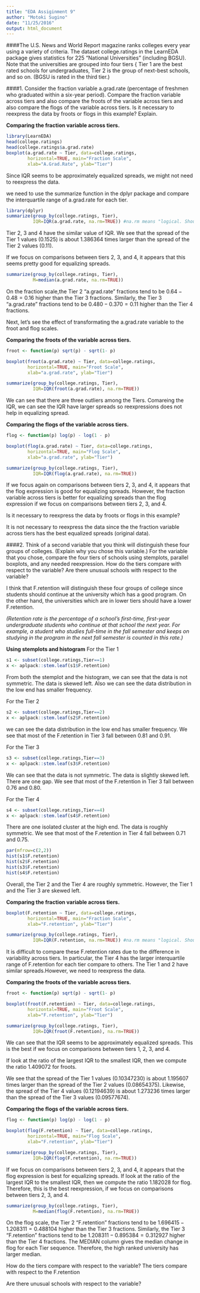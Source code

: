 ```yaml
---
title: "EDA Assiginment 9"
author: "Motoki Sugino"
date: "11/25/2016"
output: html_document
---
```

####The U.S. News and World Report magazine ranks colleges every year using a variety of criteria. The dataset college.ratings in the LearnEDA package gives statistics for 225 "National Universities" (including BGSU). Note that the universities are grouped into four tiers { Tier 1 are the best rated schools for undergraduates, Tier 2 is the group of next-best schools, and so on. (BGSU is rated in the third tier.)



####1. Consider the fraction variable a.grad.rate (percentage of freshmen who graduated within a six-year period). Compare the fraction variable across tiers and also compare the froots of the variable across tiers and also compare the flogs of the variable across tiers. Is it necessary to reexpress the data by froots or flogs in this example? Explain.

**Comparing the fraction variable across tiers.**
```r
library(LearnEDA)
head(college.ratings)
head(college.ratings$a.grad.rate)
boxplot(a.grad.rate ~ Tier, data=college.ratings,
        horizontal=TRUE, main="Fraction Scale",
        xlab="A.Grad.Rate", ylab="Tier")
```

Since IQR seems to be approximately equalized spreads, we might not need to reexpress the data.

we need to use the summarize function in the dplyr package and compare the interquartile range of a.grad.rate for each tier.

```r
library(dplyr)
summarize(group_by(college.ratings, Tier),
          IQR=IQR(a.grad.rate, na.rm=TRUE)) #na.rm means "logical. Should missing values be removed?""
```

Tier 2, 3 and 4 have the similar value of IQR.
We see that the spread of the Tier 1 values ($0.1525$) is about 1.386364 times larger than the spread of the Tier 2 values ($0.11$).

If we focus on comparisons between tiers 2, 3, and 4, it appears that this seems pretty good for equalizing spreads.

```r
summarize(group_by(college.ratings, Tier),
          M=median(a.grad.rate, na.rm=TRUE))
```

On the fraction scale,the Tier 2 “a.grad.rate” fractions tend to be $0.64 - 0.48 = 0.16$ higher than the Tier 3 fractions. Similarly, the Tier 3 “a.grad.rate” fractions tend to be $0.480 - 0.370 = 0.11$ higher than the Tier 4 fractions.

Next, let’s see the effect of transformating the a.grad.rate variable to the froot and flog scales.

**Comparing the froots of the variable across tiers.**
```r
froot <- function(p) sqrt(p) - sqrt(1- p)

boxplot(froot(a.grad.rate) ~ Tier, data=college.ratings,
        horizontal=TRUE, main="Froot Scale",
        xlab="a.grad.rate", ylab="Tier")

summarize(group_by(college.ratings, Tier),
          IQR=IQR(froot(a.grad.rate), na.rm=TRUE))
```

We can see that there are three outliers among the Tiers.
Comareing the IQR, we can see the IQR have larger spreads so reexpressions does not help in equalizing spread.

**Comparing the flogs of the variable across tiers.**
```r
flog <- function(p) log(p) - log(1 - p)

boxplot(flog(a.grad.rate) ~ Tier, data=college.ratings,
        horizontal=TRUE, main="Flog Scale",
        xlab="a.grad.rate", ylab="Tier")

summarize(group_by(college.ratings, Tier),
          IQR=IQR(flog(a.grad.rate), na.rm=TRUE))
```

If we focus again on comparisons between tiers 2, 3, and 4, it appears that the flog expression is good for equalizing spreads.
However, the fraction variable across tiers is better for equalizing spreads than the flog expression if we focus on comparisons between tiers 2, 3, and 4.


Is it necessary to reexpress the data by froots or flogs in this example?

It is not necessary to reexpress the data since the the fraction variable across tiers has the best equalized spreads (original data).

####2. Think of a second variable that you think will distinguish these four groups of colleges. (Explain why you chose this variable.) For the variable that you chose, compare the four tiers of schools using stemplots, parallel boxplots, and any needed reexpression. How do the tiers compare with respect to the variable? Are there unusual schools with respect to the variable?

I think that F.retention will distinguish these four groups of college since students should continue at the university which has a good program. On the other hand, the universities which are in lower tiers should have a lower F.retention. 

*(Retention rate is the percentage of a school’s first-time, first-year undergraduate students who continue at that school the next year. For example, a student who studies full-time in the fall semester and keeps on studying in the program in the next fall semester is counted in this rate.)*


**Using stemplots and histogram**
For the Tier 1
```r
s1 <- subset(college.ratings,Tier==1)
x <- aplpack::stem.leaf(s1$F.retention)
```

From both the stemplot and the histogram, we can see that the data is not symmetric. The data is skewed left. Also we can see the data distribution in the low end has smaller frequency.

For the Tier 2
```r
s2 <- subset(college.ratings,Tier==2)
x <- aplpack::stem.leaf(s2$F.retention)

```

we can see the data distribution in the low end has smaller frequency.
We see that most of the F.retention in Tier 3 fall between 0.81 and 0.91.

For the Tier 3
```r
s3 <- subset(college.ratings,Tier==3)
x <- aplpack::stem.leaf(s3$F.retention)

```

We can see that the data is not symmetric. The data is slightly skewed left. There are one gap.
We see that most of the F.retention in Tier 3 fall between 0.76 and 0.80.

For the Tier 4
```r
s4 <- subset(college.ratings,Tier==4)
x <- aplpack::stem.leaf(s4$F.retention)

```

There are one isolated cluster at the high end. The data is roughly symmetric.
We see that most of the F.retention in Tier 4 fall between 0.71 and 0.75.

```r
par(mfrow=c(2,2))
hist(s1$F.retention)
hist(s2$F.retention)
hist(s3$F.retention)
hist(s4$F.retention)
```

Overall, the Tier 2 and the Tier 4 are roughly symmetric. However, the Tier 1 and the Tier 3 are skewed left.


**Comparing the fraction variable across tiers.**
```r
boxplot(F.retention ~ Tier, data=college.ratings,
        horizontal=TRUE, main="Fraction Scale",
        xlab="F.retention", ylab="Tier")

summarize(group_by(college.ratings, Tier),
          IQR=IQR(F.retention, na.rm=TRUE)) #na.rm means "logical. Should missing values be removed?""
```

It is difficult to compare these F.retention rates due to the difference in variability across tiers. In particular, the Tier 4 has the larger interquartile range of F.retention for each tier compare to others.
The Tier 1 and 2 have similar spreads.However, we need to reexpress the data.

**Comparing the froots of the variable across tiers.**
```r
froot <- function(p) sqrt(p) - sqrt(1- p)

boxplot(froot(F.retention) ~ Tier, data=college.ratings,
        horizontal=TRUE, main="Froot Scale",
        xlab="F.retention", ylab="Tier")

summarize(group_by(college.ratings, Tier),
          IQR=IQR(froot(F.retention), na.rm=TRUE))
```

We can see that the IQR seems to be approximately equalized spreads.
This is the best if we focus on  comparisons between tiers 1, 2, 3, and 4.

If look at the ratio of the largest IQR to the smallest IQR, then we compute the ratio $1.409072$ for froots.

We see that the spread of the Tier 1 values ($0.10347230$) is about $1.195607$ times larger than the spread of the Tier 2 values ($0.08654375$). Likewise, the spread of the Tier 4 values ($0.12194639$) is about $1.273236$ times larger than the spread of the Tier 3 values ($0.09577674$).

**Comparing the flogs of the variable across tiers.**
```r
flog <- function(p) log(p) - log(1 - p)

boxplot(flog(F.retention) ~ Tier, data=college.ratings,
        horizontal=TRUE, main="Flog Scale",
        xlab="F.retention", ylab="Tier")

summarize(group_by(college.ratings, Tier),
          IQR=IQR(flog(F.retention), na.rm=TRUE))
```

If we focus on comparisons between tiers 2, 3, and 4, it appears that the flog expression is best for equalizing spreads. If look at the ratio of the largest IQR to the smallest IQR, then we compute the ratio $1.182028$ for flog.
Therefore, this is the best reexpression, if we focus on comparisons between tiers 2, 3, and 4.


```r
summarize(group_by(college.ratings, Tier),
          M=median(flog(F.retention), na.rm=TRUE))
```

On the flog scale, the Tier 2 “F.retention” fractions tend to be $1.696415 - 1.208311 = 0.488104$ higher than the Tier 3 fractions. Similarly, the Tier 3 “F.retention” fractions tend to be $1.208311 - 0.895384 = 0.312927$ higher than the Tier 4 fractions.
The MEDIAN column gives the median change in flog for each Tier sequence. Therefore, the high ranked university has larger median. 


How do the tiers compare with respect to the variable?
The tiers compare with respect to the F.retention


Are there unusual schools with respect to the variable?



